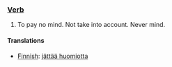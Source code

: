 === [[Verb]] ===

#To pay no mind. Not take into account. Never mind. 

==== Translations ====

*[[Finnish]]: [[jättää huomiotta]]